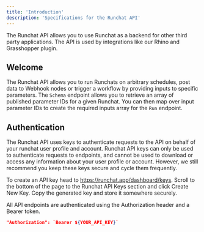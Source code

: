 ```yaml
---
title: 'Introduction'
description: 'Specifications for the Runchat API'
---
```


<Note>
  The Runchat API allows you to use Runchat as a backend for other third party applications. The API is used by integrations like our Rhino and Grasshopper plugin.
</Note>

## Welcome

The Runchat API allows you to run Runchats on arbitrary schedules, post data to Webhook nodes or trigger a workflow by providing inputs to specific parameters. 
The `Schema` endpoint allows you to retrieve an array of published parameter IDs for a given Runchat. You can then map over input parameter IDs to create the required inputs array for the `Run` endpoint.

## Authentication

The Runchat API uses keys to authenticate requests to the API on behalf of your runchat user profile and account. 
Runchat API keys can only be used to authenticate requests to endpoints, and cannot be used to download or access any information about your user profile or account. 
However, we still recommend you keep these keys secure and cycle them frequently.

To create an API key head to https://runchat.app/dashboard/keys. Scroll to the bottom of the page to the Runchat API Keys section and click Create New Key. Copy the generated key and store it somewhere securely. 

All API endpoints are authenticated using the Authorization header and a Bearer token.

```json
"Authorization": `Bearer ${YOUR_API_KEY}`
```
